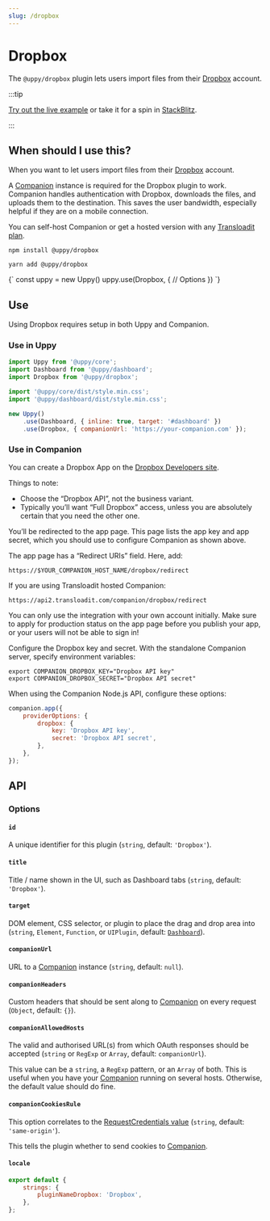 ```yaml
---
slug: /dropbox
---
```




# Dropbox

The `@uppy/dropbox` plugin lets users import files from their
[Dropbox](https://www.dropbox.com) account.

:::tip

[Try out the live example](/examples) or take it for a spin in
[StackBlitz](https://stackblitz.com/edit/vitejs-vite-zaqyaf?file=main.js).

:::

## When should I use this?

When you want to let users import files from their
[Dropbox](https://www.dropbox.com) account.

A [Companion](/docs/companion) instance is required for the Dropbox plugin to
work. Companion handles authentication with Dropbox, downloads the files, and
uploads them to the destination. This saves the user bandwidth, especially
helpful if they are on a mobile connection.

You can self-host Companion or get a hosted version with any
[Transloadit plan](https://transloadit.com/pricing/).

<Tabs>
  <TabItem value="npm" label="NPM" default>

```shell
npm install @uppy/dropbox
```

  </TabItem>

  <TabItem value="yarn" label="Yarn">

```shell
yarn add @uppy/dropbox
```

  </TabItem>

  <TabItem value="cdn" label="CDN">
    <UppyCdnExample>
      {`
        const uppy = new Uppy()
        uppy.use(Dropbox, {
          // Options
        })
      `}
    </UppyCdnExample>
  </TabItem>
</Tabs>

## Use

Using Dropbox requires setup in both Uppy and Companion.

### Use in Uppy

```js {10-13} showLineNumbers
import Uppy from '@uppy/core';
import Dashboard from '@uppy/dashboard';
import Dropbox from '@uppy/dropbox';

import '@uppy/core/dist/style.min.css';
import '@uppy/dashboard/dist/style.min.css';

new Uppy()
	.use(Dashboard, { inline: true, target: '#dashboard' })
	.use(Dropbox, { companionUrl: 'https://your-companion.com' });
```

### Use in Companion

You can create a Dropbox App on the
[Dropbox Developers site](https://www.dropbox.com/developers/apps/create).

Things to note:

- Choose the “Dropbox API”, not the business variant.
- Typically you’ll want “Full Dropbox” access, unless you are absolutely certain
  that you need the other one.

You’ll be redirected to the app page. This page lists the app key and app
secret, which you should use to configure Companion as shown above.

The app page has a “Redirect URIs” field. Here, add:

```
https://$YOUR_COMPANION_HOST_NAME/dropbox/redirect
```

If you are using Transloadit hosted Companion:

```
https://api2.transloadit.com/companion/dropbox/redirect
```

You can only use the integration with your own account initially. Make sure to
apply for production status on the app page before you publish your app, or your
users will not be able to sign in!

Configure the Dropbox key and secret. With the standalone Companion server,
specify environment variables:

```shell
export COMPANION_DROPBOX_KEY="Dropbox API key"
export COMPANION_DROPBOX_SECRET="Dropbox API secret"
```

When using the Companion Node.js API, configure these options:

```js
companion.app({
	providerOptions: {
		dropbox: {
			key: 'Dropbox API key',
			secret: 'Dropbox API secret',
		},
	},
});
```

## API

### Options

#### `id`

A unique identifier for this plugin (`string`, default: `'Dropbox'`).

#### `title`

Title / name shown in the UI, such as Dashboard tabs (`string`, default:
`'Dropbox'`).

#### `target`

DOM element, CSS selector, or plugin to place the drag and drop area into
(`string`, `Element`, `Function`, or `UIPlugin`, default:
[`Dashboard`](/docs/dashboard)).

#### `companionUrl`

URL to a [Companion](/docs/companion) instance (`string`, default: `null`).

#### `companionHeaders`

Custom headers that should be sent along to [Companion](/docs/companion) on
every request (`Object`, default: `{}`).

#### `companionAllowedHosts`

The valid and authorised URL(s) from which OAuth responses should be accepted
(`string` or `RegExp` or `Array`, default: `companionUrl`).

This value can be a `string`, a `RegExp` pattern, or an `Array` of both. This is
useful when you have your [Companion](/docs/companion) running on several hosts.
Otherwise, the default value should do fine.

#### `companionCookiesRule`

This option correlates to the
[RequestCredentials value](https://developer.mozilla.org/en-US/docs/Web/API/Request/credentials)
(`string`, default: `'same-origin'`).

This tells the plugin whether to send cookies to [Companion](/docs/companion).

#### `locale`

```js
export default {
	strings: {
		pluginNameDropbox: 'Dropbox',
	},
};
```

